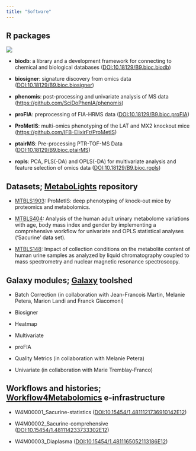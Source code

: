 ```yaml
---
title: "Software"
---
```


## **R packages**

![](images/odisce_software.png)

-   **biodb**: a library and a development framework for connecting to chemical and biological databases ([DOI:10.18129/B9.bioc.biodb](https://doi.org/doi:10.18129/B9.bioc.biodb))

-   **biosigner**: signature discovery from omics data ([DOI:10.18129/B9.bioc.biosigner](https://doi.org/10.18129/B9.bioc.biosigner))

-   **phenomis**: post-processing and univariate analysis of MS data (<https://github.com/SciDoPhenIA/phenomis>)

-   **proFIA**: preprocessing of FIA-HRMS data ([DOI:10.18129/B9.bioc.proFIA](https://doi.org/10.18129/B9.bioc.proFIA))

-   **ProMetIS**: multi-omics phenotyping of the LAT and MX2 knockout mice (<https://github.com/IFB-ElixirFr/ProMetIS>)

-   **ptairMS**: Pre-processing PTR-TOF-MS Data ([DOI:10.18129/B9.bioc.ptairMS](https://doi.org/10.18129/B9.bioc.ptairMS))

-   **ropls**: PCA, PLS(-DA) and OPLS(-DA) for multivariate analysis and feature selection of omics data ([DOI:10.18129/B9.bioc.ropls](https://doi.org/10.18129/B9.bioc.ropls))

## **Datasets; [MetaboLights](http://www.ebi.ac.uk/metabolights/index) repository**

-   [MTBLS1903](https://www.ebi.ac.uk/metabolights/MTBLS1903): ProMetIS: deep phenotyping of knock-out mice by proteomics and metabolomics.

-   [MTBLS404](https://www.ebi.ac.uk/metabolights/MTBLS404): Analysis of the human adult urinary metabolome variations with age, body mass index and gender by implementing a comprehensive workflow for univariate and OPLS statistical analyses ('Sacurine' data set).

-   [MTBLS148](https://www.ebi.ac.uk/metabolights/MTBLS148): Impact of collection conditions on the metabolite content of human urine samples as analyzed by liquid chromatography coupled to mass spectrometry and nuclear magnetic resonance spectroscopy.

## **Galaxy modules; [Galaxy](https://toolshed.g2.bx.psu.edu) toolshed**

-   Batch Correction (in collaboration with Jean-Francois Martin, Melanie Petera, Marion Landi and Franck Giacomoni)

-   Biosigner

-   Heatmap

-   Multivariate

-   proFIA

-   Quality Metrics (in collaboration with Melanie Petera)

-   Univariate (in collaboration with Marie Tremblay-Franco)

## **Workflows and histories; [Workflow4Metabolomics](http://workflow4metabolomics.org/referenced_W4M_histories) e-infrastructure**

-   W4M00001_Sacurine-statistics ([DOI:10.15454/1.4811121736910142E12](http://dx.doi.org/10.15454/1.4811121736910142E12))

-   W4M00002_Sacurine-comprehensive ([DOI:10.15454/1.481114233733302E12](http://dx.doi.org/10.15454/1.481114233733302E12))

-   W4M00003_Diaplasma ([DOI:10.15454/1.4811165052113186E12](http://dx.doi.org/10.15454/1.4811165052113186E12))
